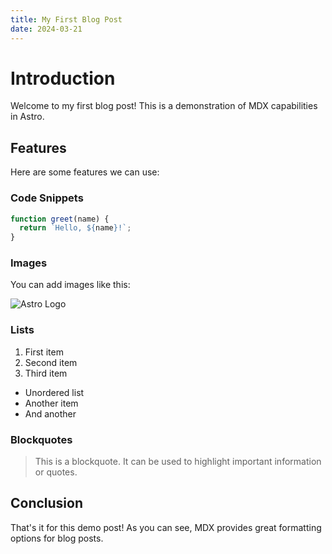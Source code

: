 ```yaml
---
title: My First Blog Post
date: 2024-03-21
---
```


# Introduction

Welcome to my first blog post! This is a demonstration of MDX capabilities in Astro.

## Features

Here are some features we can use:

### Code Snippets

```javascript
function greet(name) {
  return `Hello, ${name}!`;
}
```

### Images

You can add images like this:

![Astro Logo](https://astro.build/assets/press/astro-logo-dark.svg)

### Lists

1. First item
2. Second item
3. Third item

- Unordered list
- Another item
- And another

### Blockquotes

> This is a blockquote. It can be used to highlight important information or quotes.

## Conclusion

That's it for this demo post! As you can see, MDX provides great formatting options for blog posts.